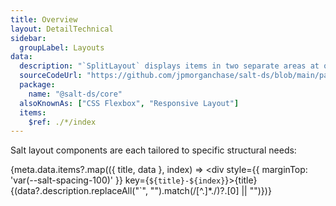 ```yaml
---
title: Overview
layout: DetailTechnical
sidebar:
  groupLabel: Layouts
data:
  description: "`SplitLayout` displays items in two separate areas at opposite ends of a container. You can define the container in a vertical or horizontal orientation."
  sourceCodeUrl: "https://github.com/jpmorganchase/salt-ds/blob/main/packages/core/src/split-layout"
  package:
    name: "@salt-ds/core"
  alsoKnownAs: ["CSS Flexbox", "Responsive Layout"]
  items:
    $ref: ./*/index
---
```


Salt layout components are each tailored to specific structural needs:

{meta.data.items?.map(({ title, data }, index) => <div style={{ marginTop: 'var(--salt-spacing-100)' }} key={`${title}-${index}`}><Text styleAs="h2">{title}</Text>{(data?.description.replaceAll("`", "").match(/[^.]*\./)?.[0] || "")}</div>)}

